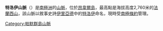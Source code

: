 {{Location map|Antarctica|lat_deg=64|lat_min=32|lat_dir=S|lon_deg=63|lon_min=23|lon_dir=W|float=right|mark=Fire.svg|marksize=12|AlternativeMap=Antarctica relief location map.jpg|caption = 位於西南極洲的特洛伊山脈。}}
'''特洛伊山脈'''（{{lang-en|Trojan Range}}）是[[南極洲|南極洲]]的[[山脈|山脈]]，位於[[昂韋爾島|昂韋爾島]]，最高點是海拔高度2,760米的[[法蘭西山|法蘭西山]]，該山脈以敘事史詩[[伊里亞德|伊里亞德]]中的[[特洛伊|特洛伊]]命名，現時受[[南極條約|南極條約]]管理。

{{DEFAULTSORT:Trojan Range}}
[[Category:帕默群島山脈|Category:帕默群島山脈]]


{{PalmerArchipelago-geo-stub}}